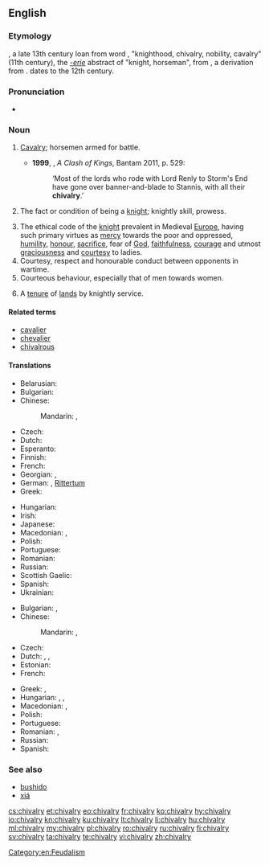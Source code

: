 ==English==
{{wikipedia}}

===Etymology===
{{etyl|enm|en}} {{term|chivalrie|lang=enm}}, a late 13th century loan from {{etyl|fro|en}} word {{term|chevalerie|lang=fro}}, "knighthood, chivalry, nobility, cavalry" (11th century), the ''[[-erie]]'' abstract of {{term|chevaler|lang=fro}} "knight, horseman", from {{etyl|ML.|en}} {{term|caballarius||horseman, knight|lang=la}}, a derivation from {{term|caballus||horse|lang=la}}.
{{etyl|ML.|en}} {{term|caballaria||knighthood, status or fief of a knight|lang=la}} dates to the 12th century.

===Pronunciation===
* {{IPA|/ˈʃɪvalri/|lang=en}}

===Noun===
{{en-noun|-|chivalries}}

# {{context|now|_|rare|historical|lang=en}} [[cavalry|Cavalry]]; horsemen armed for battle.
#* '''1999''', {{w|George RR Martin}}, ''A Clash of Kings'', Bantam 2011, p. 529:
#*: ‘Most of the lords who rode with Lord Renly to Storm's End have gone over banner-and-blade to Stannis, with all their '''chivalry'''.’
# {{context|obsolete|lang=en}} The fact or condition of being a [[knight]]; knightly skill, prowess.
# The ethical code of the [[knight]] prevalent in Medieval [[Europe]], having such primary virtues as [[mercy]] towards the poor and oppressed, [[humility]], [[honour]], [[sacrifice]], fear of [[God]], [[faithfulness]], [[courage]] and utmost [[graciousness]] and [[courtesy]] to ladies.
# Courtesy, respect and honourable conduct between opponents in wartime.
# Courteous behaviour, especially that of men towards women.
# {{context|UK|legal|historical|lang=en}} A [[tenure]] of [[land]]s by knightly service.

====Related terms====
* [[cavalier]]
* [[chevalier]]
* [[chivalrous]]

====Translations====
{{trans-top|ethical code}}
* Belarusian: {{t|be|ры́царства|n|sc=Cyrl}}
* Bulgarian: {{t|bg|ри́царство|n}}
* Chinese:
*: Mandarin: {{t+|cmn|騎士氣概|sc=Hani}}, {{t|cmn|骑士气概|tr=qíshì qìgài|sc=Hani}}
* Czech: {{t|cs|rytířství|n}}
* Dutch: {{t|nl|ridderschap}}
* Esperanto: {{t|eo|kavalireco}}
* Finnish: {{t+|fi|ritarillisuus}}
* French: {{t+|fr|chevalerie|f}}
* Georgian: {{t|ka|რაინდობა|sc=Geor}}, {{t|ka|ვაჟკაცობა|sc=Geor}}
* German: {{t+|de|Ritterlichkeit|f}}, [[Rittertum]]
* Greek: {{t+|el|ιπποσύνη|f|sc=Grek}}
{{trans-mid}}
* Hungarian: {{t+|hu|lovagiasság}}
* Irish: {{t|ga|ridireacht|f}}
* Japanese: {{t|ja|騎士道|tr=きしどう, kishidō|sc=Jpan}}
* Macedonian: {{t|mk|витештво|n}}, {{t|mk|рицарство|n|sc=Cyrl}}
* Polish: {{t+|pl|rycerskość|f}}
* Portuguese: {{t|pt|cavalheirismo|m}}
* Romanian: {{t+|ro|cavalerie|f}}
* Russian: {{t+|ru|ры́царство|n}}
* Scottish Gaelic: {{t|gd|ridireachd|f}}
* Spanish: {{t+|es|caballerosidad|f}}
* Ukrainian: {{t|uk|ли́царство|n|sc=Cyrl}}
{{trans-bottom}}

{{trans-top|Courteous behavior, especially that of men towards women}}
* Bulgarian: {{t|bg|гала́нтност|f}}, {{t+|bg|кавале́рство|n}}
* Chinese:
*: Mandarin: {{t|cmn|義俠|sc=Hani}}, {{t+|cmn|义侠|tr=yìxiá|sc=Hani}}
* Czech: {{t|cs|galantnost|f}}
* Dutch: {{t|nl|ridderlijkheid|f}}, {{t|nl|hoofsheid|f}}, {{t|nl|galanterie|f}}
* Estonian: {{t|et|rüütellikkus}}
* French: {{t+|fr|galanterie|f}}
{{trans-mid}}
* Greek: {{t+|el|ιπποτισμός|m|sc=Grek}}, {{t+|el|ευγένεια|f|sc=Grek}}
* Hungarian: {{t+|hu|lovagiasság}}, {{t+|hu|önzetlenség}}, {{t+|hu|udvariasság}}
* Macedonian: {{t|mk|кавале́рство|n}}, {{t|mk|гала́нтност|f}}
* Polish: {{t+|pl|rycerskość|f}}
* Portuguese: {{t|pt|cavalheirismo}}
* Romanian: {{t+|ro|cavalerism|n}}, {{t+|ro|galanterie|f}}
* Russian: {{t+|ru|гала́нтность|f}}
* Spanish: {{t+|es|caballerosidad}}
{{trans-bottom}}

===See also===
* [[bushido]]
* [[xiá]]

[[Category:en:Feudalism]]

[[cs:chivalry]]
[[et:chivalry]]
[[eo:chivalry]]
[[fr:chivalry]]
[[ko:chivalry]]
[[hy:chivalry]]
[[io:chivalry]]
[[kn:chivalry]]
[[ku:chivalry]]
[[lt:chivalry]]
[[li:chivalry]]
[[hu:chivalry]]
[[ml:chivalry]]
[[my:chivalry]]
[[pl:chivalry]]
[[ro:chivalry]]
[[ru:chivalry]]
[[fi:chivalry]]
[[sv:chivalry]]
[[ta:chivalry]]
[[te:chivalry]]
[[vi:chivalry]]
[[zh:chivalry]]